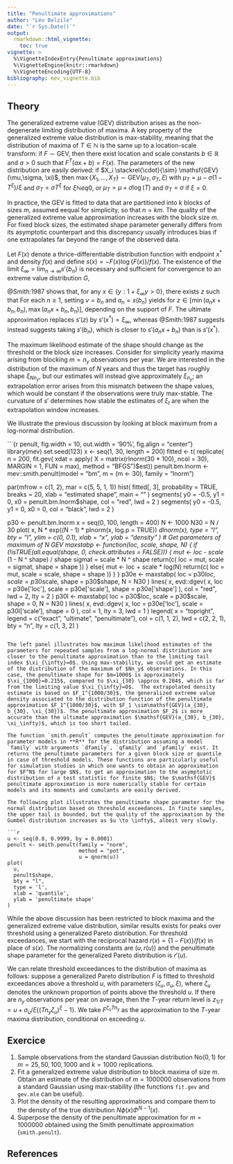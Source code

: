 ```yaml
---
title: "Penultimate approximations"
author: "Léo Belzile"
date: "`r Sys.Date()`"
output: 
  rmarkdown::html_vignette:
    toc: true
vignette: >
  %\VignetteIndexEntry{Penultimate approximations}
  %\VignetteEngine{knitr::rmarkdown}
  %\VignetteEncoding{UTF-8}
bibliography: mev_vignette.bib
---
```


## Theory 

The generalized extreme value (GEV) distribution arises as the non-degenerate limiting distribution of maxima. A key property of the generalized extreme value distribution is max-stability, meaning that the distribution of maxima of $T \in \mathbb{N}$ is the same up to a location-scale transform: if $F \sim \mathsf{GEV}$, then there exist location and scale constants $b \in \mathbb{R}$ and $a>0$ such that $F^T(ax+b) = F(x)$. The parameters of the new distribution are easily derived: if $X_i \stackrel{\cdot}{\sim} \mathsf{GEV}(\mu,\sigma, \xi)$, then $\max\{X_1, \ldots, X_T\}  \sim \mathsf{GEV}(\mu_T, \sigma_T, \xi)$ with $\mu_T = \mu - \sigma(1-T^\xi)/\xi$ and $\sigma_T = \sigma T^\xi$ for $\xi \mathbb{N}eq 0$, or $\mu_T = \mu +\sigma \log(T)$ and $\sigma_T = \sigma$ if $\xi=0$.


In practice, the GEV is fitted to data that are partitioned into $k$ blocks of sizes $m$, assumed eequal for simplicity, so that $n = km$. The quality of the generalized extreme value approximation increases with the block size $m$. For fixed block sizes, the estimated shape parameter generally differs from its asymptotic counterpart and this discrepancy usually introduces bias if one extrapolates far beyond the range of the observed data.

Let $F(x)$ denote a thrice-differentiable distribution function with endpoint $x^*$ and density $f(x)$ and define $s(x)=-F(x)\log\{F(x)\}/f(x)$. The existence of the limit $\xi_{\infty} =  \lim_{n \to \infty} s'\{b_n\}$ is necessary and sufficient for convergence to an extreme value distribution $G$,
\begin{align*}
 \lim_{n \to \infty} F^n(a_nx+b_n) = \exp\left\{-(1+\xi_\infty x)^{-1/\xi_\infty}\right\}=G(x).
\end{align*}

@Smith:1987 shows that, for any $x \in \{y:1+\xi_\infty y >0\}$, there exists $z$ such that 
\begin{align*}
   \frac{-\log[F\{v+xs(v)\}]}{-\log\{F(v)\}} = \left\{1+xs'(z)\right\}^{-1/s'(z)}, \qquad v < z < v+xs(v).
\end{align*}
For each $n \geq 1$, setting $v=b_n$ and $a_n=s(b_n)$ yields 
\begin{align*}
   F^n(a_nx+b_n)=\exp\left[-\left\{1+s'(z)x\right\}^{-1/s'(z)}\right] + \mathrm{O}(n^{-1})
\end{align*}
for $z \in [\min(a_nx+b_n, b_n), \max(a_nx+b_n, b_n)]$, depending on the support of $F$. The ultimate approximation replaces $s'(z)$ by $s'(x^*)=\xi_{\infty}$, whereas @Smith:1987 suggests instead suggests taking $s'(b_n)$, which is closer to  $s'(a_nx+b_n)$ than is $s'(x^*)$. 

The maximum likelihood estimate of the shape should change as the threshold or the block size increases. Consider for simplicity yearly maxima arising from blocking $m=n_y$ observations per year. We are interested in the distribution of the maximum of $N$ years and thus the target has roughly shape $\xi_{Nn_y}$, but our estimates will instead give approximately $\xi_{n_y}$; an extrapolation error arises from this mismatch between the shape values, which would be constant if the observations were truly max-stable. The curvature of $s'$ determines how stable the estimates of $\xi_t$ are when the extrapolation window increases.  


We illustrate the previous discussion  by looking at block maximum from a log-normal distribution.

```{r penult, 
fig.width = 10, out.width = '90%', fig.align = "center"}
library(mev)
set.seed(123)
x  <- seq(1, 30, length = 200)
fitted <- t(
  replicate(
    n = 200,
    fit.gev(
      xdat = apply(
        X = matrix(rlnorm(30 * 100), 
               ncol = 30), 
        MARGIN = 1, 
        FUN = max),
      method = "BFGS")$est))
penult.bm.lnorm <-
  mev::smith.penult(model = "bm",
                    m = (m <- 30),
                    family = "lnorm")

par(mfrow = c(1, 2), mar = c(5, 5, 1, 1))
hist(
  fitted[, 3],
  probability = TRUE,
  breaks = 20,
  xlab = "estimated shape",
  main = ""
)
segments(
  y0 = -0.5,
  y1 = 0,
  x0 = penult.bm.lnorm$shape,
  col = "red",
  lwd = 2
)
segments(
  y0 = -0.5,
  y1 = 0,
  x0 = 0,
  col = "black",
  lwd = 2
)

p30 <- penult.bm.lnorm
x = seq(0, 100, length = 400)
N <- 1000
N30 = N / 30
plot(
  x,
  N * exp((N - 1) * plnorm(x, log.p = TRUE)) *
    dlnorm(x),
  type = "l",
  bty = "l",
  ylim = c(0, 0.1),
  xlab = "x",
  ylab = "density"
)
# Get parameters of maximum of N GEV
maxstabp <- function(loc, scale, shape, N) {
  if (!isTRUE(all.equal(shape, 0, check.attributes = FALSE))) {
    mut <- loc - scale * (1 - N ^ shape) / shape
    sigmat = scale * N ^ shape
    return(c(
      loc = mut,
      scale = sigmat,
      shape = shape
    ))
  } else{
    mut <- loc + scale * log(N)
    return(c(
      loc = mut,
      scale = scale,
      shape = shape
    ))
  }
}
p30e <-
  maxstabp(
    loc = p30$loc,
    scale = p30$scale,
    shape = p30$shape,
    N = N30
  )
lines(
  x,
  evd::dgev(
    x,
    loc = p30e['loc'],
    scale = p30e['scale'],
    shape = p30e['shape']
  ),
  col = "red",
  lwd = 2,
  lty = 2
)
p30l <-
  maxstabp(
    loc = p30$loc,
    scale = p30$scale,
    shape = 0,
    N = N30
  )
lines(
  x,
  evd::dgev(
    x,
    loc = p30e['loc'],
    scale = p30l['scale'],
    shape = 0
  ),
  col = 1,
  lty = 3,
  lwd = 1
)
legend(
  x = "topright",
  legend = c("exact", "ultimate", "penultimate"),
  col = c(1, 1, 2),
  lwd = c(2, 2, 1),
  bty = "n",
  lty = c(1, 3, 2)
)
```

The left panel illustrates how maximum likelihood estimates of the parameters for repeated samples from a log-normal distribution are closer to the penultimate approximation than to the limiting tail index $\xi_{\infty}=0$. Using max-stability, we could get an estimate of the distribution of the maximum of $Nn_y$ observations. In this case, the penultimate shape for $m=1000$ is approximately $\xi_{1000}=0.215$, compared to $\xi_{30} \approx 0.284$, which is far from the limiting value $\xi_{\infty}=0$.  The extrapolated density estimate is based on $F_1^{1000/30}$, the generalized extreme value density associated to the distribution function of the penultimate approximation $F_1^{1000/30}$, with $F_1 \sim\mathsf{GEV}(a_{30}, b_{30}, \xi_{30})$. The penultimate approximation $F_2$ is more accurate than the ultimate approximation $\mathsf{GEV}(a_{30}, b_{30}, \xi_\infty)$, which is too short tailed. 

The function `smith.penult` computes the penultimate approximation for parameter models in **R** for the distribution assuming a model `family` with arguments `dfamily`, `qfamily` and `pfamily` exist. It returns the penultimate parameters for a given block size or quantile in case of threshold models. These functions are particularly useful for simulation studies in which one wants to obtain an approximation for $F^N$ for large $N$, to get an approximation to the asymptotic distribution of a test statistic for finite $N$; the $\mathsf{GEV}$ penultimate approximation is more numerically stable for certain models and its moments and cumulants are easily derived.

The following plot illustrates the penultimate shape parameter for the normal distribution based on threshold exceedances. In finite samples, the upper tail is bounded, but the quality of the approximation by the Gumbel distribution increases as $u \to \infty$, albeit very slowly.

```r
u <- seq(0.8, 0.9999, by = 0.0001)
penult <- smith.penult(family = "norm",
                       method = "pot",
                       u = qnorm(u))
plot(
  u,
  penult$shape,
  bty = "l",
  type = 'l',
  xlab = 'quantile',
  ylab = 'penultimate shape'
)
```

While the above discussion has been restricted to block maxima and the generalized extreme value distribution, similar results exists for peaks over threshold using a generalized Pareto distribution. 
For threshold exceedances, we start with the reciprocal hazard $r(x) = \{1-F(x)\}/f(x)$ in place of $s(x)$. The normalizing constants are $(u, r(u))$ and the penultimate shape parameter for the generalized Pareto distribution is $r'(u)$.

We can relate threshold exceedances to the distribution of maxima as follows: suppose a generalized Pareto distribution $F$ is fitted to threshold exceedances above a threshold $u$, with parameters $(\zeta_u, \sigma_u, \xi)$, where $\zeta_u$ denotes the unknown  proportion of points above the threshold $u$.  If there are $n_y$ observations per year on average, then the $T$-year return level is $z_{1/T}=u+\sigma_u/\xi\{(Tn_y\zeta_u)^\xi-1\}$. We take $F^{\zeta_uTn_y}$ as the approximation to the $T$-year maxima distribution, conditional on exceeding $u$.

## Exercice

1. Sample observations from the standard Gaussian distribution $\mathsf{No}(0,1)$ for $m = 25, 50, 100, 1000$ and $k=1000$ replications.
2. Fit a generalized extreme value distribution to block maxima of size $m$. Obtain an estimate of the distribution of $m = 1000000$ observations from a standard Gaussian using max-stability (the functions `fit.gev` and `gev.mle` can be useful).
3. Plot the density of the resulting approximations and compare them to the density of the true distribution $N\phi(x)\Phi^{N-1}(x)$. 
4. Superpose the density of the penultimate approximation for $m = 1000000$ obtained using the Smith penultimate approximation (`smith.penult`).


## References
